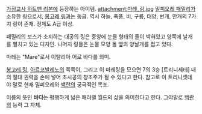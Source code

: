 [[가정교사 히트맨 리본]]에 등장하는 아이템.
attachment:마레_링.jpg
[[밀피오레 패밀리]]가 소유한 링으로서, [[봉고레 링]]과는 동급.
역시 하늘, 폭풍, 비, 구름, 태양, 번개, 안개의 7가지 링이 존재. 정제도 A급 이상.

패밀리의 보스가 소지하는 대공의 링은 중앙에 눈물 형태의 돌이 박혀있고 양쪽에 날개를 펼치고 있는 디자인.
나머지 링들은 눈물 모양 돌 옆의 양날개를 접고 있다.

마레는 "Mare"로서 이탈리아 어로 바다를 의미. 

[[봉고레 링]], [[아르코발레노]]의 쪽쪽이, 그리고 이 마레링을 모으면 7의 3승 [트리니세테] 내의 절대 권력을 손에 넣어 초시공의 창조주가 될 수 있다고 한다. 참고로 이 트리니셋테야 말로 현재 밀피오레와 [[백란]]의 궁극적인 목표.

이름의 뜻인 '''바다'''는 평행하게 넓은 패러렐 월드의 삶을 의미한다고 한다. 그야말로 [[백란]]의 능력 그 자체.
